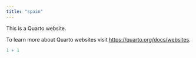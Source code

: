 ```yaml
---
title: "spain"
---
```


This is a Quarto website.

To learn more about Quarto websites visit <https://quarto.org/docs/websites>.

```r
1 + 1
```

